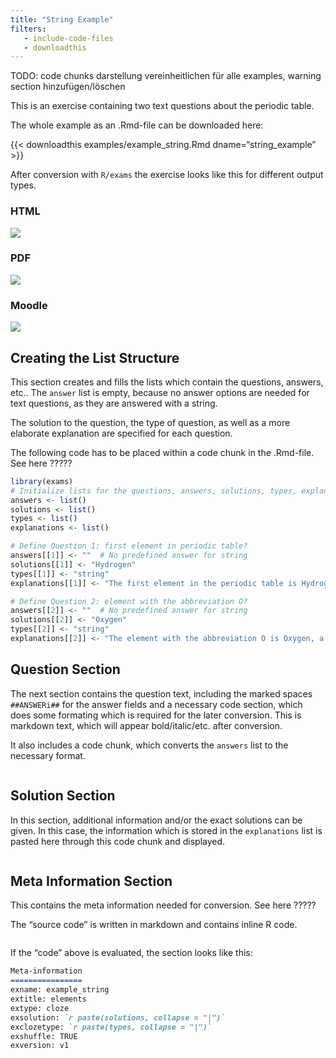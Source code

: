 ```yaml
---
title: "String Example"
filters:
   - include-code-files
   - downloadthis
---
```

TODO: code chunks darstellung vereinheitlichen für alle examples, warning section hinzufügen/löschen 

This is an exercise containing two text questions about the periodic table. 

The whole example as an .Rmd-file can be downloaded here: 

{{< downloadthis examples/example_string.Rmd dname="string_example" >}}

After conversion with `R/exams` the exercise looks like this for different output types. 

::: {.panel-tabset}

### HTML 
![](images/string_html.png)

### PDF 
![](images/string_pdf.png)

### Moodle
![](images/string_moodle.png)

::: 

## Creating the List Structure 
This section creates and fills the lists which contain the questions, answers, etc.. The `answer` list is empty, because no answer options are needed for text questions, as they are answered with a string. 

The solution to the question, the type of question, as well as a more elaborate explanation are specified for each question. 

::: callout-warning 
The following code has to be placed within a code chunk in the .Rmd-file. See here ????? 
:::

```r
library(exams)
# Initialize lists for the questions, answers, solutions, types, explanations (tolerances are not needed if there are no numeric questions)
answers <- list()
solutions <- list()
types <- list()
explanations <- list()

# Define Question 1: first element in periodic table?
answers[[1]] <- ""  # No predefined answer for string
solutions[[1]] <- "Hydrogen"
types[[1]] <- "string"
explanations[[1]] <- "The first element in the periodic table is Hydrogen because it has an atomic number of 1."

# Define Question 2: element with the abbreviation O?
answers[[2]] <- ""  # No predefined answer for string
solutions[[2]] <- "Oxygen"
types[[2]] <- "string"
explanations[[2]] <- "The element with the abbreviation O is Oxygen, a crucial element for respiration and water."
```

## Question Section 

The next section contains the question text, including the marked spaces `##ANSWERi##` for the answer fields and a necessary code section, which does some formating which is required for the later conversion. This is markdown text, which will appear bold/italic/etc. after conversion. 

It also includes a code chunk, which converts the `answers` list to the necessary format. 

```.markdown
```


## Solution Section 

In this section, additional information and/or the exact solutions can be given. In this case, the information which is stored in the `explanations` list is pasted here through this code chunk and displayed. 

```.markdown
```

## Meta Information Section 

This contains the meta information needed for conversion. See here ????? 

The "source code" is written in markdown and contains inline R code.
```.markdown
```

If the "code" above is evaluated, the section looks like this: 

```markdown 
Meta-information
================
exname: example_string
extitle: elements
extype: cloze
exsolution: `r paste(solutions, collapse = "|")`
exclozetype: `r paste(types, collapse = "|")`
exshuffle: TRUE
exversion: v1
```